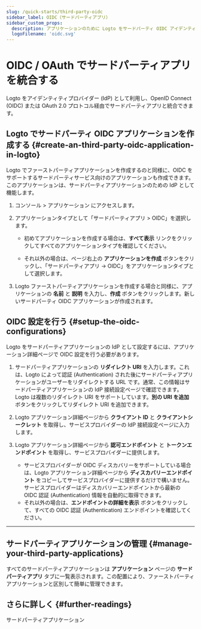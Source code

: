 ```yaml
---
slug: /quick-starts/third-party-oidc
sidebar_label: OIDC（サードパーティアプリ）
sidebar_custom_props:
  description: アプリケーションのために Logto をサードパーティ OIDC アイデンティティプロバイダー (IdP) として利用する。
  logoFilename: 'oidc.svg'
---
```



# OIDC / OAuth でサードパーティアプリを統合する

Logto をアイデンティティプロバイダー (IdP) として利用し、OpenID Connect (OIDC) または OAuth 2.0 プロトコル経由でサードパーティアプリと統合できます。

## Logto でサードパーティ OIDC アプリケーションを作成する \{#create-an-third-party-oidc-application-in-logto}

Logto でファーストパーティアプリケーションを作成するのと同様に、OIDC をサポートするサードパーティサービス向けのアプリケーションも作成できます。このアプリケーションは、サードパーティアプリケーションのための IdP として機能します。

1. <CloudLink to="/applications">コンソール > アプリケーション</CloudLink> にアクセスします。

2. アプリケーションタイプとして「サードパーティアプリ > OIDC」を選択します。

   - 初めてアプリケーションを作成する場合は、**すべて表示** リンクをクリックしてすべてのアプリケーションタイプを確認してください。

   - それ以外の場合は、ページ右上の **アプリケーションを作成** ボタンをクリックし、「サードパーティアプリ -> OIDC」をアプリケーションタイプとして選択します。

3. Logto ファーストパーティアプリケーションを作成する場合と同様に、アプリケーションの **名前** と **説明** を入力し、**作成** ボタンをクリックします。新しいサードパーティ OIDC アプリケーションが作成されます。

## OIDC 設定を行う \{#setup-the-oidc-configurations}

Logto をサードパーティアプリケーションの IdP として設定するには、アプリケーション詳細ページで OIDC 設定を行う必要があります。

1. サードパーティアプリケーションの **リダイレクト URI** を入力します。これは、Logto によって認証 (Authentication) された後にサードパーティアプリケーションがユーザーをリダイレクトする URL です。通常、この情報はサードパーティアプリケーションの IdP 接続設定ページで確認できます。Logto は複数のリダイレクト URI をサポートしています。**別の URI を追加** ボタンをクリックしてリダイレクト URI を追加できます。

2. Logto アプリケーション詳細ページから **クライアント ID** と **クライアントシークレット** を取得し、サービスプロバイダーの IdP 接続設定ページに入力します。

3. Logto アプリケーション詳細ページから **認可エンドポイント** と **トークンエンドポイント** を取得し、サービスプロバイダーに提供します。

   - サービスプロバイダーが OIDC ディスカバリーをサポートしている場合は、Logto アプリケーション詳細ページから **ディスカバリーエンドポイント** をコピーしてサービスプロバイダーに提供するだけで構いません。サービスプロバイダーはディスカバリーエンドポイントから最新の OIDC 認証 (Authentication) 情報を自動的に取得できます。
   - それ以外の場合は、**エンドポイントの詳細を表示** ボタンをクリックして、すべての OIDC 認証 (Authentication) エンドポイントを確認してください。

---

<QuickStartsReference />

## サードパーティアプリケーションの管理 \{#manage-your-third-party-applications}

すべてのサードパーティアプリケーションは **アプリケーション** ページの **サードパーティアプリ** タブに一覧表示されます。この配置により、ファーストパーティアプリケーションと区別して簡単に管理できます。

## さらに詳しく \{#further-readings}

<Url href="/integrate-logto/third-party-applications">サードパーティアプリケーション</Url>
